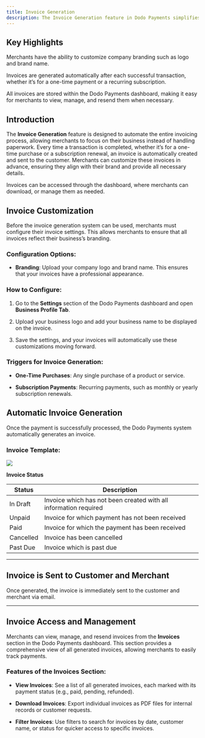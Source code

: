 ```yaml
---
title: Invoice Generation
description: The Invoice Generation feature in Dodo Payments simplifies the billing process by automatically creating and delivering invoices after every successful payment. Whether for one-time purchases or recurring subscription renewals, invoices are generated to document transactions with clear, professional records.
---
```


## Key Highlights

<Card title="Customizable Information" icon="pen-to-square" href="/features/invoice-generation#invoice-customization">Merchants have the ability to customize company branding such as logo and brand name.</Card>

<Card title="Automatic Invoice Generation" icon="wand-magic" href="/features/invoice-generation#automatic-invoice-generation">Invoices are generated automatically after each successful transaction, whether it’s for a one-time payment or a recurring subscription.</Card>

<Card title="Seamless Invoice Management" icon="file-magnifying-glass" href="/features/invoice-generation#invoice-access-and-management">All invoices are stored within the Dodo Payments dashboard, making it easy for merchants to view, manage, and resend them when necessary.</Card>

## Introduction

The **Invoice Generation** feature is designed to automate the entire invoicing process, allowing merchants to focus on their business instead of handling paperwork. Every time a transaction is completed, whether it’s for a one-time purchase or a subscription renewal, an invoice is automatically created and sent to the customer. Merchants can customize these invoices in advance, ensuring they align with their brand and provide all necessary details.

Invoices can be accessed through the dashboard, where merchants can download, or manage them as needed.

## Invoice Customization

Before the invoice generation system can be used, merchants must configure their invoice settings. This allows merchants to ensure that all invoices reflect their business’s branding.

### Configuration Options:

* **Branding**: Upload your company logo and brand name. This ensures that your invoices have a professional appearance.

### How to Configure:

1. Go to the **Settings** section of the Dodo Payments dashboard and open **Business Profile Tab**.

2. Upload your business logo and add your business name to be displayed on the invoice.

3. Save the settings, and your invoices will automatically use these customizations moving forward.

### Triggers for Invoice Generation:

* **One-Time Purchases**: Any single purchase of a product or service.

* **Subscription Payments**: Recurring payments, such as monthly or yearly subscription renewals.

## Automatic Invoice Generation

Once the payment is successfully processed, the Dodo Payments system automatically generates an invoice.

### Invoice Template:

<Frame>
  <img src="/images/invoice-generation/image.png" />
</Frame>

**Invoice Status**

| Status    | Description                                                      |
| --------- | ---------------------------------------------------------------- |
| In Draft  | Invoice which has not been created with all information required |
| Unpaid    | Invoice for which payment has not been received                  |
| Paid      | Invoice for which the payment has been received                  |
| Cancelled | Invoice has been cancelled                                       |
| Past Due  | Invoice which is past due                                        |

***

## Invoice is Sent to Customer and Merchant

Once generated, the invoice is immediately sent to the customer and merchant via email.

***

## Invoice Access and Management

Merchants can view, manage, and resend invoices from the **Invoices** section in the Dodo Payments dashboard. This section provides a comprehensive view of all generated invoices, allowing merchants to easily track payments.

### Features of the Invoices Section:

* **View Invoices**: See a list of all generated invoices, each marked with its payment status (e.g., paid, pending, refunded).

* **Download Invoices**: Export individual invoices as PDF files for internal records or customer requests.

* **Filter Invoices**: Use filters to search for invoices by date, customer name, or status for quicker access to specific invoices.